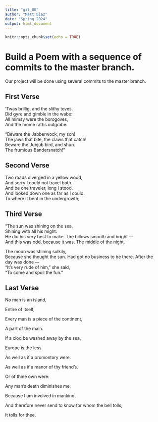 ```yaml
---
title: "git_00"
author: "Matt Diaz"
date: "Spring 2024"
output: html_document
---
```


```r
knitr::opts_chunk$set(echo = TRUE)
```
# Build a Poem with a sequence of commits to the master branch.
Our project will be done using several commits to the master branch.
<!-- Do not modify or change any text in "!--" bracketed areas such as this --- these are instructions to
you, if you change any of this the git program will notice it and compromise your git merging strategy !-->

## First Verse 
<!--Put the first five lines of a poem by Lewis Carrol in this section!-->

'Twas brillig, and the slithy toves.   
Did gyre and gimble in the wabe:  
All mimsy were the borogoves,    
And the mome raths outgrabe.    

"Beware the Jabberwock, my son!    
The jaws that bite, the claws that catch!    
Beware the Jubjub bird, and shun.   
The frumious Bandersnatch!"    

## Second Verse
<!--Put the first five lines of a poem by Robert Frost here!-->

Two roads diverged in a yellow wood,    
And sorry I could not travel both.   
And be one traveler, long I stood.   
And looked down one as far as I could.   
To where it bent in the undergrowth;    

## Third Verse
<!--Put the first two verses of The Walrus and the Carpenter here!-->

 "The sun was shining on the sea,  
      Shining with all his might:  
He did his very best to make. 
      The billows smooth and bright —  
And this was odd, because it was. 
      The middle of the night.  

The moon was shining sulkily,  
      Because she thought the sun. 
Had got no business to be there. 
      After the day was done —  
"It's very rude of him," she said,  
      "To come and spoil the fun."     

## Last Verse
<!--Put a short poem of your choice 8-20 lines,here!-->

No man is an island,  

Entire of itself,  

Every man is a piece of the continent,  

A part of the main.  

If a clod be washed away by the sea,  

Europe is the less.  

As well as if a promontory were.  

As well as if a manor of thy friend’s. 

Or of thine own were:  

Any man’s death diminishes me,  

Because I am involved in mankind,  

And therefore never send to know for whom the bell tolls;  

It tolls for thee.  


